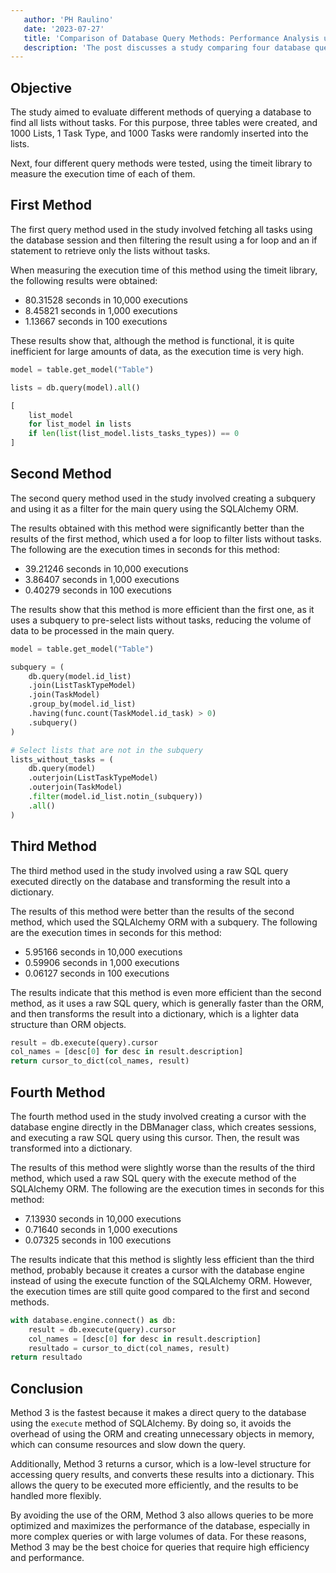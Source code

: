 ```yaml
---
   author: 'PH Raulino'
   date: '2023-07-27'
   title: 'Comparison of Database Query Methods: Performance Analysis using SQLAlchemy'
   description: 'The post discusses a study comparing four database query methods using SQLAlchemy. The best performance is achieved with the third method, which executes raw SQL and converts results into a dictionary.'
---
```


## Objective

The study aimed to evaluate different methods of querying a database to find all lists without tasks. For this purpose, three tables were created, and 1000 Lists, 1 Task Type, and 1000 Tasks were randomly inserted into the lists.

Next, four different query methods were tested, using the timeit library to measure the execution time of each of them.

## First Method

The first query method used in the study involved fetching all tasks using the database session and then filtering the result using a for loop and an if statement to retrieve only the lists without tasks.

When measuring the execution time of this method using the timeit library, the following results were obtained:

- 80.31528 seconds in 10,000 executions
- 8.45821 seconds in 1,000 executions
- 1.13667 seconds in 100 executions

These results show that, although the method is functional, it is quite inefficient for large amounts of data, as the execution time is very high.

```python
model = table.get_model("Table")

lists = db.query(model).all()

[
    list_model
    for list_model in lists
    if len(list(list_model.lists_tasks_types)) == 0
]
```

## Second Method

The second query method used in the study involved creating a subquery and using it as a filter for the main query using the SQLAlchemy ORM.

The results obtained with this method were significantly better than the results of the first method, which used a for loop to filter lists without tasks. The following are the execution times in seconds for this method:

- 39.21246 seconds in 10,000 executions
- 3.86407 seconds in 1,000 executions
- 0.40279 seconds in 100 executions

The results show that this method is more efficient than the first one, as it uses a subquery to pre-select lists without tasks, reducing the volume of data to be processed in the main query.

```python
model = table.get_model("Table")

subquery = (
    db.query(model.id_list)
    .join(ListTaskTypeModel)
    .join(TaskModel)
    .group_by(model.id_list)
    .having(func.count(TaskModel.id_task) > 0)
    .subquery()
)

# Select lists that are not in the subquery
lists_without_tasks = (
    db.query(model)
    .outerjoin(ListTaskTypeModel)
    .outerjoin(TaskModel)
    .filter(model.id_list.notin_(subquery))
    .all()
)
```

## Third Method

The third method used in the study involved using a raw SQL query executed directly on the database and transforming the result into a dictionary.

The results of this method were better than the results of the second method, which used the SQLAlchemy ORM with a subquery. The following are the execution times in seconds for this method:

- 5.95166 seconds in 10,000 executions
- 0.59906 seconds in 1,000 executions
- 0.06127 seconds in 100 executions

The results indicate that this method is even more efficient than the second method, as it uses a raw SQL query, which is generally faster than the ORM, and then transforms the result into a dictionary, which is a lighter data structure than ORM objects.

```python
result = db.execute(query).cursor
col_names = [desc[0] for desc in result.description]
return cursor_to_dict(col_names, result)
```

## Fourth Method

The fourth method used in the study involved creating a cursor with the database engine directly in the DBManager class, which creates sessions, and executing a raw SQL query using this cursor. Then, the result was transformed into a dictionary.

The results of this method were slightly worse than the results of the third method, which used a raw SQL query with the execute method of the SQLAlchemy ORM. The following are the execution times in seconds for this method:

- 7.13930 seconds in 10,000 executions
- 0.71640 seconds in 1,000 executions
- 0.07325 seconds in 100 executions

The results indicate that this method is slightly less efficient than the third method, probably because it creates a cursor with the database engine instead of using the execute function of the SQLAlchemy ORM. However, the execution times are still quite good compared to the first and second methods.

```python
with database.engine.connect() as db:
    result = db.execute(query).cursor
    col_names = [desc[0] for desc in result.description]
    resultado = cursor_to_dict(col_names, result)
return resultado
```

## Conclusion

Method 3 is the fastest because it makes a direct query to the database using the `execute` method of SQLAlchemy. By doing so, it avoids the overhead of using the ORM and creating unnecessary objects in memory, which can consume resources and slow down the query.

Additionally, Method 3 returns a cursor, which is a low-level structure for accessing query results, and converts these results into a dictionary. This allows the query to be executed more efficiently, and the results to be handled more flexibly.

By avoiding the use of the ORM, Method 3 also allows queries to be more optimized and maximizes the performance of the database, especially in more complex queries or with large volumes of data. For these reasons, Method 3 may be the best choice for queries that require high efficiency and performance.
